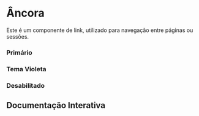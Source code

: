 

<Meta of={Story} />

# Âncora

Este é um componente de link, utilizado para navegação entre páginas ou sessões.

### Primário

<Canvas of={Story.Primary} />

### Tema Violeta

<Canvas of={Story.Violet} />

### Desabilitado

<Canvas of={Story.Disabled} />

## Documentação Interativa

<Primary />
<Controls />
